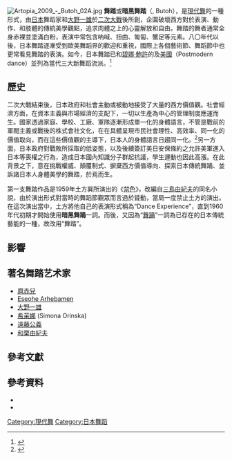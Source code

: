 [[File:Artopia_2009_-_Butoh_02A.jpg|thumb]]
'''舞踏'''或'''暗黑舞踏'''（{{lang|ja|暗黒舞踏 あんこくぶとう, ankoku butō}}, Butoh），是[[現代舞|現代舞]]的一種形式，由[[日本|日本]]舞蹈家{{link-ja|土方巽|土方巽}}和[[大野一雄|大野一雄]]於[[二次大戰|二次大戰]]後所創，企圖破壞西方對於表演、動作、和肢體的傳統美學觀點，追求肉體之上的心靈解放和自由。舞踏的舞者通常全身赤裸並塗滿白粉，表演中常包含吶喊、扭曲、匍匐、蟹足等元素。八〇年代以後，日本舞踏逐漸受到歐美舞蹈界的歡迎和重視，國際上各個藝術節、舞蹈節中也更常看見舞踏的表演。如今，日本舞踏已和[[碧娜·鮑許|碧娜·鮑許]]的{{le|舞蹈劇場|Tanztheater}}及[[美國|美國]]{{le|後現代舞蹈|Postmodern dance}}（Postmodern dance）並列為當代三大新舞蹈流派。<ref>{{Cite web |url=http://www.twfilm.org/stage/films/film_iframe3.html |title=存档副本 |access-date=2010-02-08 |archive-date=2021-01-18 |archive-url=https://web.archive.org/web/20210118035817/http://www.twfilm.org/stage/films/film_iframe3.html |dead-url=no }}</ref>

==歷史==

二次大戰結束後，日本政府和社會主動或被動地接受了大量的西方價值觀。社會經濟方面，在資本主義與市場經濟的支配下，一切以生產為中心的管理制度應運而生。國家透過家庭、學校、工廠、軍隊逐漸形成單一化的身體語言，不管是戰前的軍閥主義或戰後的株式會社文化，在在具體呈現市民社會理性、高效率、同一化的價值取向，而在這些價值觀的主導下，日本人的身體語言日趨同一化。<ref name="球球, 日本舞踏的起源與發展">{{Cite web|title=日本舞踏的起源與發展|url=http://asiabaroque2009.blogspot.com/search/label/%E9%97%9C%E6%96%BC%E8%88%9E%E8%B8%8F|access-date=2021-10-18|date=2009-12-02|last=Natali|work=黃蝶南天舞踏團|archive-date=2017-04-24|archive-url=https://web.archive.org/web/20170424100218/http://asiabaroque2009.blogspot.com/search/label/%E9%97%9C%E6%96%BC%E8%88%9E%E8%B8%8F|dead-url=no}}</ref>另一方面，日本政府對戰敗所採取的低姿態，以及後續簽訂美日安保條約之允許美軍進入日本等喪權之行為，造成日本國內知識分子群起抗議，學生運動也因此高漲。在此背景之下，意在挑戰權威、顛覆制式、摒棄西方價值導向、探索日本傳統舞踊、並訴諸日本人身體美學的舞踏，於焉而生。

第一支舞踏作品是1959年土方巽所演出的《[[禁色_(舞踏)|禁色]]》，改編自[[三島由紀夫|三島由紀夫]]的同名小說，由於演出形式對當時的舞蹈節觀眾而言過於聳動，當局一度禁止土方的演出。在這次演出當中，土方將他自己的表演形式稱為“Dance Experience”，直到1960年代初期才開始使用'''暗黑舞踊'''一詞。而後，又因為“[[日本舞踊|舞踊]]”一詞為已存在的日本傳統藝能的一種，故改用“舞踏”。

==影響==

==著名舞踏艺术家==
{{col-begin}}
{{col-break}}
*[[麿赤兒|麿赤兒]]
*[[Eseohe_Arhebamen|Eseohe Arhebamen]]
*[[大野一雄|大野一雄]]
*[[希茉娜|希茉娜]] (Simona Orinska)
*[[遠藤公義|遠藤公義]]
*[[和栗由紀夫|和栗由紀夫]]
{{col-end}}

==參考文獻==
{{reflist}}

==參考資料==
* {{Cite web|title=Butohlover 伍翎‧舞靈: 飛遷南國的黃色蝴蝶——日本舞踏藝術家秦Kanoko《天然之美》再現樂生院民身體之美|url=http://butohlover.blogspot.com/2012/04/kanoko.html|access-date=2021-10-18|date=2012-04-25|last=伍翎‧舞靈|first=Butohlover|work=Butohlover 伍翎‧舞靈|archive-date=2021-10-20|archive-url=https://web.archive.org/web/20211020123728/http://butohlover.blogspot.com/2012/04/kanoko.html|dead-url=no}}
*{{Cite web|title=黃蝶南天舞踏團|url=http://asiabaroque2009.blogspot.com/|access-date=2021-10-18|work=asiabaroque2009.blogspot.com|language=zh-TW|archive-date=2020-11-30|archive-url=https://web.archive.org/web/20201130091412/http://asiabaroque2009.blogspot.com/|dead-url=no}}

[[Category:現代舞|Category:現代舞]]
[[Category:日本舞蹈|Category:日本舞蹈]]